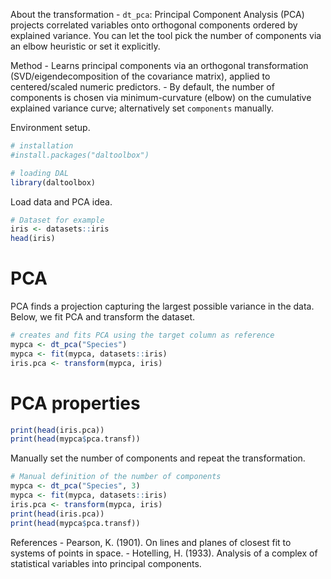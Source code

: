 About the transformation
- `dt_pca`: Principal Component Analysis (PCA) projects correlated variables onto orthogonal components ordered by explained variance. You can let the tool pick the number of components via an elbow heuristic or set it explicitly.

Method
- Learns principal components via an orthogonal transformation (SVD/eigendecomposition of the covariance matrix), applied to centered/scaled numeric predictors.
- By default, the number of components is chosen via minimum-curvature (elbow) on the cumulative explained variance curve; alternatively set `components` manually.

Environment setup.
```r
# installation 
#install.packages("daltoolbox")

# loading DAL
library(daltoolbox) 
```

Load data and PCA idea.
```r
# Dataset for example
iris <- datasets::iris
head(iris)
```

# PCA
PCA finds a projection capturing the largest possible variance in the data. Below, we fit PCA and transform the dataset.

```r
# creates and fits PCA using the target column as reference
mypca <- dt_pca("Species")
mypca <- fit(mypca, datasets::iris)
iris.pca <- transform(mypca, iris)
```

# PCA properties

```r
print(head(iris.pca))
print(head(mypca$pca.transf))
```

Manually set the number of components and repeat the transformation.
```r
# Manual definition of the number of components
mypca <- dt_pca("Species", 3)
mypca <- fit(mypca, datasets::iris)
iris.pca <- transform(mypca, iris)
print(head(iris.pca))
print(head(mypca$pca.transf))
```

References
- Pearson, K. (1901). On lines and planes of closest fit to systems of points in space.
- Hotelling, H. (1933). Analysis of a complex of statistical variables into principal components.
